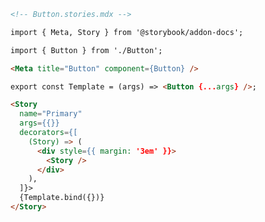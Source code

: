 ```md
<!-- Button.stories.mdx -->

import { Meta, Story } from '@storybook/addon-docs';

import { Button } from './Button';

<Meta title="Button" component={Button} />

export const Template = (args) => <Button {...args} />;

<Story
  name="Primary"
  args={{}}
  decorators={[
    (Story) => (
      <div style={{ margin: '3em' }}>
        <Story />
      </div>
    ),
  ]}>
  {Template.bind({})}
</Story>
```